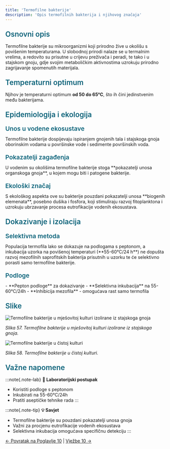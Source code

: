 ```yaml
---
title: 'Termofilne bakterije'
description: 'Opis termofilnih bakterija i njihovog značaja'
---
```



<h3 style="color: #096279; font-size: 1.4rem; font-weight: 600; margin: 1.5rem 0 1rem 0;">Osnovni opis</h3>

Termofilne bakterije su mikroorganizmi koji prirodno žive u okolišu s povišenim temperaturama. U slobodnoj prirodi nalaze se u termalnim vrelima, a redovito su prisutne u crijevu preživača i peradi, te tako i u stajskom gnoju, gdje svojim metaboličkim aktivnostima uzrokuju prirodno zagrijavanje spomenutih materijala.

<h3 style="color: #096279; font-size: 1.4rem; font-weight: 600; margin: 1.5rem 0 1rem 0;">Temperaturni optimum</h3>

Njihov je temperaturni optimum **od 50 do 65°C**, što ih čini jedinstvenim među bakterijama.

<h3 style="color: #096279; font-size: 1.4rem; font-weight: 600; margin: 1.5rem 0 1rem 0;">Epidemiologija i ekologija</h3>

<h4 style="color: #096279; font-size: 1.2rem; font-weight: 600; margin: 1.2rem 0 0.8rem 0;">Unos u vodene ekosustave</h4>
Termofilne bakterije dospijevaju ispiranjem gnojenih tala i stajskoga gnoja oborinskim vodama u površinske vode i sedimente površinskih voda.

<h4 style="color: #096279; font-size: 1.2rem; font-weight: 600; margin: 1.2rem 0 0.8rem 0;">Pokazatelji zagađenja</h4>
U vodenim su okolišima termofilne bakterije stoga **pokazatelji unosa organskoga gnoja**, u kojem mogu biti i patogene bakterije.

<h4 style="color: #096279; font-size: 1.2rem; font-weight: 600; margin: 1.2rem 0 0.8rem 0;">Ekološki značaj</h4>
S ekološkog aspekta ove su bakterije pouzdani pokazatelji unosa **biogenih elemenata**, posebno dušika i fosfora, koji stimuliraju razvoj fitoplanktona i uzrokuju ubrzavanje procesa eutrofikacije vodenih ekosustava.

<h3 style="color: #096279; font-size: 1.4rem; font-weight: 600; margin: 1.5rem 0 1rem 0;">Dokazivanje i izolacija</h3>

<h4 style="color: #096279; font-size: 1.2rem; font-weight: 600; margin: 1.2rem 0 0.8rem 0;">Selektivna metoda</h4>
Populacija termofila lako se dokazuje na podlogama s peptonom, a inkubacija uzorka na povišenoj temperaturi (**55-60°C/24 h**) ne dopušta razvoj mezofilnih saprofitskih bakterija prisutnih u uzorku te će selektivno porasti samo termofilne bakterije.

<h4 style="color: #096279; font-size: 1.2rem; font-weight: 600; margin: 1.2rem 0 0.8rem 0;">Podloge</h4>
- **Pepton podloge** za dokazivanje
- **Selektivna inkubacija** na 55-60°C/24h
- **Inhibicija mezofila** - omogućava rast samo termofila

<h3 style="color: #096279; font-size: 1.4rem; font-weight: 600; margin: 1.5rem 0 1rem 0;">Slike</h3>

![Termofilne bakterije u mješovitoj kulturi izolirane iz stajskoga gnoja](/Images/slika57.jpg)

*Slika 57. Termofilne bakterije u mješovitoj kulturi izolirane iz stajskoga gnoja.*

![Termofilne bakterije u čistoj kulturi](/Images/slika58.jpg)

*Slika 58. Termofilne bakterije u čistoj kulturi.*

<h3 style="color: #096279; font-size: 1.4rem; font-weight: 600; margin: 1.5rem 0 1rem 0;">Važne napomene</h3>

:::note{.note-lab}
**🧪 Laboratorijski postupak**
- Koristiti podloge s peptonom
- Inkubirati na 55-60°C/24h
- Pratiti aseptičke tehnike rada
:::

:::note{.note-tip}
**💡 Savjet**
- Termofilne bakterije su pouzdani pokazatelji unosa gnoja
- Važni za procjenu eutrofikacije vodenih ekosustava
- Selektivna inkubacija omogućava specifičnu detekciju
:::

[← Povratak na Poglavlje 10](/poglavlje-10/) | [Vježbe 10 →](/poglavlje-10/vjezbe-10)
